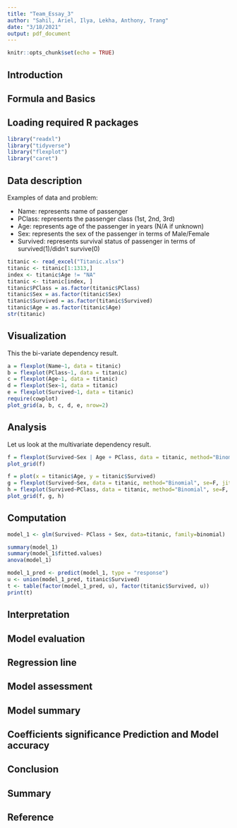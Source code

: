 ```yaml
---
title: "Team_Essay_3"
author: "Sahil, Ariel, Ilya, Lekha, Anthony, Trang"
date: "3/18/2021"
output: pdf_document
---
```


```r
knitr::opts_chunk$set(echo = TRUE)
```

## Introduction

## Formula and Basics

## Loading required R packages

```r
library("readxl")
library("tidyverse")
library("flexplot")
library("caret")
```


## Data description

Examples of data and problem: 

- Name: represents name of passenger
- PClass: represents the passenger class (1st, 2nd, 3rd)
- Age: represents age of the passenger in years (N/A if unknown)
- Sex: represents the sex of the passenger in terms of Male/Female
- Survived: represents survival status of passenger in terms of survived(1)/didn't survive(0)
```r
titanic <- read_excel("Titanic.xlsx")
titanic <- titanic[1:1313,]
index <- titanic$Age != "NA"
titanic <- titanic[index, ]
titanic$PClass = as.factor(titanic$PClass)
titanic$Sex = as.factor(titanic$Sex)
titanic$Survived = as.factor(titanic$Survived)
titanic$Age = as.factor(titanic$Age)
str(titanic)
```


## Visualization

This the bi-variate dependency result.

```r
a = flexplot(Name~1, data = titanic)
b = flexplot(PClass~1, data = titanic)
c = flexplot(Age~1, data = titanic)
d = flexplot(Sex~1, data = titanic)
e = flexplot(Survived~1, data = titanic)
require(cowplot)
plot_grid(a, b, c, d, e, nrow=2)
```


## Analysis

Let us look at the multivariate dependency result.

```r
f = flexplot(Survived~Sex | Age + PClass, data = titanic, method="Binomial", se=F, jitter=c(0, 0.2)) 
plot_grid(f)
```


```r
f = plot(x = titanic$Age, y = titanic$Survived)
g = flexplot(Survived~Sex, data = titanic, method="Binomial", se=F, jitter=c(0, 0.2))
h = flexplot(Survived~PClass, data = titanic, method="Binomial", se=F, jitter=c(0, 0.2))
plot_grid(f, g, h)
```


## Computation
```r
model_1 <- glm(Survived~ PClass + Sex, data=titanic, family=binomial)

summary(model_1)
summary(model_1$fitted.values)
anova(model_1)

model_1_pred <- predict(model_1, type = "response")
u <- union(model_1_pred, titanic$Survived)
t <- table(factor(model_1_pred, u), factor(titanic$Survived, u))
print(t)
```


## Interpretation

## Model evaluation

## Regression line

## Model assessment

## Model summary

## Coefficients significance Prediction and Model accuracy

## Conclusion 

## Summary

## Reference
